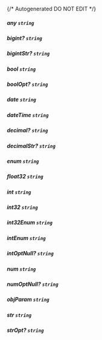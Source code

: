 {/* Autogenerated DO NOT EDIT  */}
##### **any** `string`

##### **bigint?** `string`

##### **bigintStr?** `string`

##### **bool** `string`

##### **boolOpt?** `string`

##### **date** `string`

##### **dateTime** `string`

##### **decimal?** `string`

##### **decimalStr?** `string`

##### **enum** `string`

##### **float32** `string`

##### **int** `string`

##### **int32** `string`

##### **int32Enum** `string`

##### **intEnum** `string`

##### **intOptNull?** `string`

##### **num** `string`

##### **numOptNull?** `string`

##### **objParam** `string`

##### **str** `string`

##### **strOpt?** `string`

